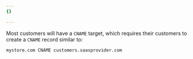 ```yaml
---
{}

---
```


Most customers will have a `CNAME` target, which requires their customers to create a `CNAME` record similar to:

```txt
mystore.com CNAME customers.saasprovider.com
```
